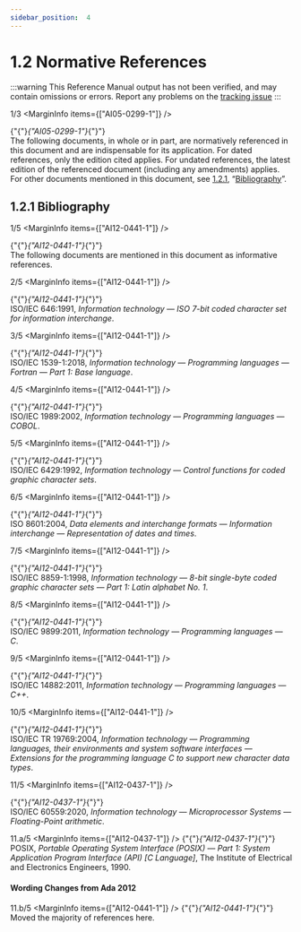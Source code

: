 ```yaml
---
sidebar_position:  4
---
```


# 1.2 Normative References

:::warning
This Reference Manual output has not been verified,
and may contain omissions or errors.
Report any problems on the [tracking issue](https://github.com/ada-lang-io/ada-lang-io/issues/20)
:::


<MarginText>1/3</MarginText>
<MarginInfo items={["AI05-0299-1"]} /><p>{"{"}<em>{"AI05-0299-1"}</em>{"}"}  <br />The following documents, in whole or in part, are normatively referenced in this document and are indispensable for its application. For dated references, only the edition cited applies. For undated references, the latest edition of the referenced document (including any amendments) applies. For other documents mentioned in this document, see <a href="../AA-1/AA-1.2#Subclause_1.2.1">1.2.1</a>, &ldquo;<a href="../AA-1/AA-1.2#Subclause_1.2.1">Bibliography</a>&rdquo;. <br /></p>

<a id="Subclause_1.2.1"></a>

## 1.2.1  Bibliography

<MarginText>1/5</MarginText>
<MarginInfo items={["AI12-0441-1"]} /><p>{"{"}<em>{"AI12-0441-1"}</em>{"}"} <br />The following documents are mentioned in this document as informative references. <br /></p>

<MarginText>2/5</MarginText>
<MarginInfo items={["AI12-0441-1"]} /><p>{"{"}<em>{"AI12-0441-1"}</em>{"}"} <br />ISO/IEC 646:1991, <em>Information technology &mdash; ISO 7-bit coded character set for information interchange</em>.<br /></p>

<MarginText>3/5</MarginText>
<MarginInfo items={["AI12-0441-1"]} /><p>{"{"}<em>{"AI12-0441-1"}</em>{"}"} <br />ISO/IEC 1539-1:2018, <em>Information technology &mdash; Programming languages &mdash; Fortran &mdash; Part 1: Base language</em>.<br /></p>

<MarginText>4/5</MarginText>
<MarginInfo items={["AI12-0441-1"]} /><p>{"{"}<em>{"AI12-0441-1"}</em>{"}"} <br />ISO/IEC 1989:2002, <em>Information technology &mdash; Programming languages &mdash; COBOL</em>.<br /></p>

<MarginText>5/5</MarginText>
<MarginInfo items={["AI12-0441-1"]} /><p>{"{"}<em>{"AI12-0441-1"}</em>{"}"} <br />ISO/IEC 6429:1992, <em>Information technology &mdash; Control functions for coded graphic character sets</em>.<br /></p>

<MarginText>6/5</MarginText>
<MarginInfo items={["AI12-0441-1"]} /><p>{"{"}<em>{"AI12-0441-1"}</em>{"}"} <br />ISO 8601:2004, <em>Data elements and interchange formats &mdash; Information interchange &mdash; Representation of dates and times</em>.<br /></p>

<MarginText>7/5</MarginText>
<MarginInfo items={["AI12-0441-1"]} /><p>{"{"}<em>{"AI12-0441-1"}</em>{"}"} <br />ISO/IEC 8859-1:1998, <em>Information technology &mdash; 8-bit single-byte coded graphic character sets &mdash; Part 1: Latin alphabet No. 1</em>.<br /></p>

<MarginText>8/5</MarginText>
<MarginInfo items={["AI12-0441-1"]} /><p>{"{"}<em>{"AI12-0441-1"}</em>{"}"} <br />ISO/IEC 9899:2011, <em>Information technology &mdash; Programming languages &mdash; C</em>.<br /></p>

<MarginText>9/5</MarginText>
<MarginInfo items={["AI12-0441-1"]} /><p>{"{"}<em>{"AI12-0441-1"}</em>{"}"} <br />ISO/IEC 14882:2011, <em>Information technology &mdash; Programming languages &mdash; C++</em>.<br /></p>

<MarginText>10/5</MarginText>
<MarginInfo items={["AI12-0441-1"]} /><p>{"{"}<em>{"AI12-0441-1"}</em>{"}"} <br />ISO/IEC TR 19769:2004, <em>Information technology &mdash; Programming languages, their environments and system software interfaces &mdash; Extensions for the programming language C to support new character data types</em>.<br /></p>

<MarginText>11/5</MarginText>
<MarginInfo items={["AI12-0437-1"]} /><p>{"{"}<em>{"AI12-0437-1"}</em>{"}"} <br />ISO/IEC 60559:2020, <em>Information technology &mdash; Microprocessor Systems &mdash; Floating-Point arithmetic</em>.<br /></p>

<MarginText>11.a/5</MarginText>
<MarginInfo items={["AI12-0437-1"]} /><Admonition type="aarm" aarm="discussion" title="Discussion: ">
<strong></strong>{"{"}<em>{"AI12-0437-1"}</em>{"}"} <br />POSIX, <em>Portable Operating System Interface (POSIX) &mdash; Part 1: System Application Program Interface (API) [C Language]</em>, The Institute of Electrical and Electronics Engineers, 1990. <br /></Admonition>


#### Wording Changes from Ada 2012

<MarginText>11.b/5</MarginText>
<MarginInfo items={["AI12-0441-1"]} /><Admonition type="aarm" aarm="note" title="Note: ">
{"{"}<em>{"AI12-0441-1"}</em>{"}"} <br />Moved the majority of references here. <br /></Admonition>

